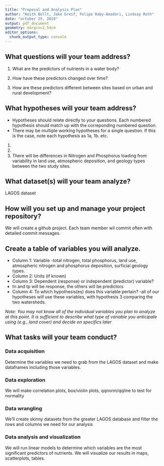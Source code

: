 ```yaml
---
title: "Proposal and Analysis Plan"
author: "Keith Bollt, Jake Greif, Felipe Raby-Amadori, Lindsay Roth"
date: "october 25, 2019"
output: pdf_document
geometry: margin=2.54cm
editor_options: 
  chunk_output_type: console
---
```


## What questions will your team address?

1. What are the predictors of nutrients in a water body?

2. How have these predictors changed over time? 

3. How are these predictors different between sites based on urban and rural development?

<add more numbers as needed>

## What hypotheses will your team address? 

* Hypotheses should relate directly to your questions. Each numbered hypothesis should match up with the correponding numbered question. 
* There may be multiple working hypotheses for a single question. If this is the case, note each hypothesis as 1a, 1b. etc.

1. 

2. 

3. There will be differences in Nitrogen and Phosphorus loading from variability in land use, atmospheric deposition, and geology types between the two study sites.

<add more numbers as needed>

## What dataset(s) will your team analyze?
LAGOS dataset


## How will you set up and manage your project repository? 
We will create a github project. Each team member wil commit often with detailed commit messages.


## Create a table of variables you will analyze.

* Column 1: Variable
-total nitrogen, total phosphorus, land use, atmospheric nitrogen and phosphorus deposition, surficial geology types.
* Column 2: Units (if known)
* Column 3: Dependent (response) or independent (predictor) variable?
- tn and tp will be response, the others will be predictors
* Column 4: To which hypothesis(es) does this variable pertain?
-all of our hypotheses will use these variables, with hypothesis 3 comparing the two watersheds.

*Note: You may not know all of the individual variables you plan to analyze at this point. It is sufficient to describe what type of variable you anticipate using (e.g., land cover) and decide on specifics later*



## What tasks will your team conduct? 

### Data acquisition

Determine the variables we need to grab from the LAGOS dataset and make dataframes including those variables.

### Data exploration

We will make correlation plots, box/violin plots, qqnorm/qqline to test for normality

### Data wrangling

We'll create skinny datasets from the greater LAGOS database and filter the rows and columns we need for our analysis

### Data analysis and visualization

We will run linear models to determine which variables are the most significant predictors of nutrients.  We will visualize our results in maps, scatterplots, tables. 
